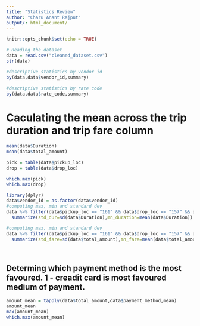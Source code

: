 ---
title: "Statistics Review"
author: "Charu Anant Rajput"
output/: html_document/
---

```{r setup, include=FALSE}
knitr::opts_chunk$set(echo = TRUE)
```


```{r}
# Reading the dataset
data = read.csv("cleaned_dataset.csv")
str(data)

#descriptive statistics by vendor id
by(data,data$vendor_id,summary)

#descriptive statistics by rate code
by(data,data$rate_code,summary)
```

# Caculating the mean across the trip duration and trip fare column
```{r 1}
mean(data$Duration)
mean(data$total_amount)
```

```{r 2}
pick = table(data$pickup_loc)
drop = table(data$drop_loc)

which.max(pick)
which.max(drop)

```

```{r}
library(dplyr)
data$vendor_id = as.factor(data$vendor_id)
#computing max, min and standard dev
data %>% filter(data$pickup_loc == "161" && data$drop_loc == "157" && data$vendor_id == "2") %>%
  summarize(std_dur=sd(data$Duration),mn_duration=mean(data$Duration))

#computing max, min and standard dev
data %>% filter(data$pickup_loc == "161" && data$drop_loc == "157" && data$vendor_id=="2") %>%
  summarize(std_fare=sd(data$total_amount),mn_fare=mean(data$total_amount))




```

## Determing which payment method is the most favoured. 1 - creadit card is most favoured medium of payment.
```{r}
amount_mean = tapply(data$total_amount,data$payment_method,mean)
amount_mean
max(amount_mean)
which.max(amount_mean)
```